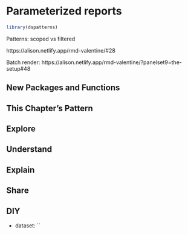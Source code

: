 # Parameterized reports

```r
library(dspatterns)
```

Patterns: scoped vs filtered

https://alison.netlify.app/rmd-valentine/#28

Batch render: https://alison.netlify.app/rmd-valentine/?panelset9=the-setup#48


## New Packages and Functions  

## This Chapter's Pattern

## Explore

## Understand

## Explain

## Share

## DIY

- dataset: ``
